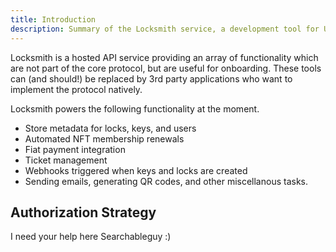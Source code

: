 ```yaml
---
title: Introduction
description: Summary of the Locksmith service, a development tool for Unlock Protocol.
---
```


Locksmith is a hosted API service providing an array of functionality which are not part of the core protocol, but are useful for onboarding. These tools can (and should!) be replaced by 3rd party applications who want to implement the protocol natively.

Locksmith powers the following functionality at the moment.

- Store metadata for locks, keys, and users
- Automated NFT membership renewals
- Fiat payment integration
- Ticket management
- Webhooks triggered when keys and locks are created
- Sending emails, generating QR codes, and other miscellanous tasks.

## Authorization Strategy

I need your help here Searchableguy :)
